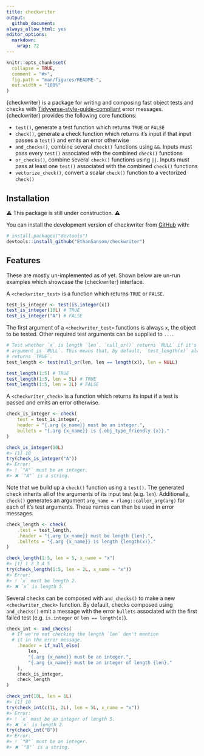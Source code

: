 ```yaml
---
title: checkwriter
output:
  github_document:
always_allow_html: yes
editor_options: 
  markdown: 
    wrap: 72
---
```


<!-- README.md is generated from README.Rmd. Please edit that file -->

```r
knitr::opts_chunk$set(
  collapse = TRUE,
  comment = "#>",
  fig.path = "man/figures/README-",
  out.width = "100%"
)
```

<!-- badges: start -->

<!-- badges: end -->

{checkwriter} is a package for writing and composing fast object tests
and checks with
[Tidyverse-style-guide-compliant](https://style.tidyverse.org/) error
messages. {checkwriter} provides the following core functions:

-   `test()`, generate a test function which returns `TRUE` or `FALSE`
-   `check()`, generate a check function which returns it's input if
    that input passes a `test()` and emits an error otherwise
-   `and_checks()`, combine several `check()` functions using `&&`.
    Inputs must pass every `test()` associated with the combined
    `check()` functions
-   `or_checks()`, combine several `check()` functions using `||`.
    Inputs must pass at least one `test()` associated with the combined
    `check()` functions
-   `vectorize_check()`, convert a scalar `check()` function to a
    vectorized `check()`

## Installation

⚠️ This package is still under construction. ⚠️

You can install the development version of checkwriter from
[GitHub](https://github.com/) with:

``` r
# install.packages("devtools")
devtools::install_github("EthanSansom/checkwriter")
```

## Features

These are mostly un-implemented as of yet. Shown below are un-run
examples which showcase the {checkwriter} interface.

A `<checkwriter_test>` is a function which returns `TRUE` or `FALSE`.

```r
test_is_integer <- test(is.integer(x))
test_is_integer(10L) # TRUE
test_is_integer("A") # FALSE
```

The first argument of a `<checkwriter_test>` functions is always `x`,
the object to be tested. Other required test arguments can be supplied
to `...`.

```r
# Test whether `x` is length `len`. `null_or()` returns `NULL` if it's first 
# argument is `NULL`. This means that, by default, `test_length(x)` always 
# returns `TRUE`.
test_length <- test(null_or(len, len == length(x)), len = NULL)

test_length(1:5) # TRUE
test_length(1:5, len = 5L) # TRUE
test_length(1:5, len = 2L) # FALSE
```

A `<checkwriter_check>` is a function which returns its input if a test
is passed and emits an error otherwise.

```r
check_is_integer <- check(
	test = test_is_integer,
	header = "{.arg {x_name}} must be an integer.",
	bullets = "{.arg {x_name}} is {.obj_type_friendly {x}}."
)

check_is_integer(10L)
#> [1] 10
try(check_is_integer("A"))
#> Error:
#> ! `"A"` must be an integer.
#> ✖ `"A"` is a string.
```

Note that we build up a `check()` function using a `test()`. The
generated check inherits all of the arguments of its input test (e.g.
`len`). Additionally, `check()` generates an argument
`arg_name = rlang::caller_arg(arg)` for each of it's test arguments.
These names can then be used in error messages.

```r
check_length <- check(
	.test = test_length,
	.header = "{.arg {x_name}} must be length {len}.",
	.bullets = "{.arg {x_name}} is length {length(x)}."
)

check_length(1:5, len = 5, x_name = "x")
#> [1] 1 2 3 4 5
try(check_length(1:5, len = 2L, x_name = "x"))
#> Error:
#> ! `x` must be length 2.
#> ✖ `x` is length 5.
```

Several checks can be composed with `and_checks()` to make a new
`<checkwriter_check>` function. By default, checks composed using
`and_checks()` emit a message with the error `bullets` associated with
the first failed test (e.g. `is.integer` or `len == length(x)`).

```r
check_int <- and_checks(
  # If we're not checking the length `len` don't mention 
  # it in the error message.
	.header = if_null_else(
		len,
		"{.arg {x_name}} must be an integer.",
		"{.arg {x_name}} must be an integer of length {len}."
	),
	check_is_integer,
	check_length
)

check_int(10L, len = 1L)
#> [1] 10
try(check_int(c(1L, 2L), len = 5L, x_name = "x"))
#> Error:
#> ! `x` must be an integer of length 5.
#> ✖ `x` is length 2.
try(check_int("B"))
#> Error:
#> ! `"B"` must be an integer.
#> ✖ `"B"` is a string.
```
